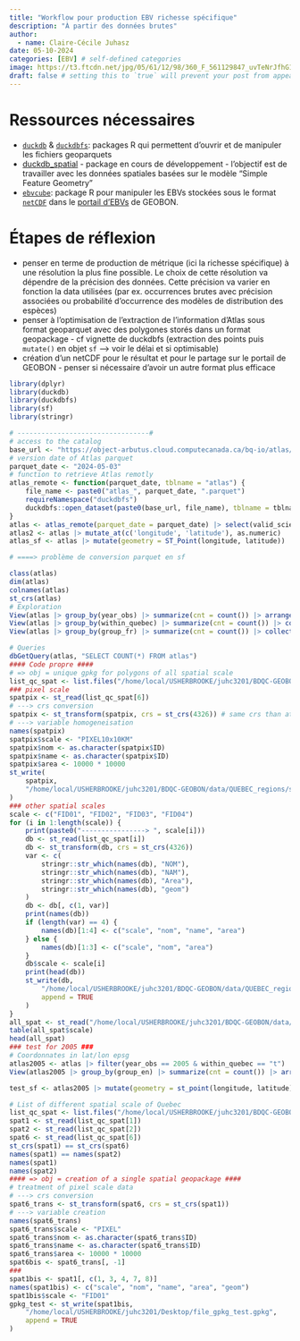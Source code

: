 ```yaml
---
title: "Workflow pour production EBV richesse spécifique"
description: "À partir des données brutes"
author:
  - name: Claire-Cécile Juhasz 
date: 05-10-2024
categories: [EBV] # self-defined categories
image: https://t3.ftcdn.net/jpg/05/61/12/98/360_F_561129847_uvTeNrJfhG1gCBLlYGqVsfQRwvv0oUyn.jpg
draft: false # setting this to `true` will prevent your post from appearing on your listing page until you're ready!
---
```


# Ressources nécessaires

- [`duckdb`](https://duckdb.org/docs/guides/overview.html) & [`duckdbfs`](https://cboettig.github.io/duckdbfs/): packages R qui permettent d'ouvrir et de manipuler les fichiers geoparquets
- [duckdb_spatial](https://github.com/duckdb/duckdb_spatial) - package en cours de développement - l'objectif est de travailler avec les données spatiales basées sur le modèle "Simple Feature Geometry"
- [`ebvcube`](https://github.com/LuiseQuoss/ebvcube?tab=readme-ov-file): package R pour manipuler les EBVs stockées sous le format [`netCDF`](https://desktop.arcgis.com/en/arcmap/latest/manage-data/netcdf/fundamentals-of-netcdf-data-storage.htm) dans le [portail d'EBVs](https://portal.geobon.org/home) de GEOBON.

# Étapes de réflexion
- penser en terme de production de métrique (ici la richesse spécifique) à une résolution la plus fine possible. Le choix de cette résolution va dépendre de la précision des données. Cette précision va varier en fonction la data utilisées (par ex. occurrences brutes avec précision associées ou probabilité d'occurrence des modèles de distribution des espèces)
- penser à l'optimisation de l'extraction de l'information d'Atlas sous format geoparquet avec des polygones storés dans un format geopackage - cf vignette de duckdbfs (extraction des points puis `mutate()` en objet `sf` --> voir le délai et si optimisable)
- création d'un netCDF pour le résultat et pour le partage sur le portail de GEOBON - penser si nécessaire d'avoir un autre format plus efficace

```r
library(dplyr)
library(duckdb)
library(duckdbfs)
library(sf)
library(stringr)

# ---------------------------------#
# access to the catalog
base_url <- "https://object-arbutus.cloud.computecanada.ca/bq-io/atlas/parquet/"
# version date of Atlas parquet
parquet_date <- "2024-05-03"
# function to retrieve Atlas remotly
atlas_remote <- function(parquet_date, tblname = "atlas") {
    file_name <- paste0("atlas_", parquet_date, ".parquet")
    requireNamespace("duckdbfs")
    duckdbfs::open_dataset(paste0(base_url, file_name), tblname = tblname)
}
atlas <- atlas_remote(parquet_date = parquet_date) |> select(valid_scientific_name, observation_value, longitude, latitude, year_obs, group_fr)
atlas2 <- atlas |> mutate_at(c('longitude', 'latitude'), as.numeric)
atlas_sf <- atlas |> mutate(geometry = ST_Point(longitude, latitude)) |> to_sf(crs = 4326)

# ====> problème de conversion parquet en sf

class(atlas)
dim(atlas)
colnames(atlas)
st_crs(atlas)
# Exploration
View(atlas |> group_by(year_obs) |> summarize(cnt = count()) |> arrange(desc(year_obs)) |> collect())
View(atlas |> group_by(within_quebec) |> summarize(cnt = count()) |> collect())
View(atlas |> group_by(group_fr) |> summarize(cnt = count()) |> collect())

# Queries
dbGetQuery(atlas, "SELECT COUNT(*) FROM atlas")
#### Code propre ####
# => obj = unique gpkg for polygons of all spatial scale
list_qc_spat <- list.files("/home/local/USHERBROOKE/juhc3201/BDQC-GEOBON/data/QUEBEC_regions/sf_CERQ_SHP", full.names = T)
### pixel scale
spatpix <- st_read(list_qc_spat[6])
# ---> crs conversion
spatpix <- st_transform(spatpix, crs = st_crs(4326)) # same crs than atlas
# ---> variable homogeneisation
names(spatpix)
spatpix$scale <- "PIXEL10x10KM"
spatpix$nom <- as.character(spatpix$ID)
spatpix$name <- as.character(spatpix$ID)
spatpix$area <- 10000 * 10000
st_write(
    spatpix,
    "/home/local/USHERBROOKE/juhc3201/BDQC-GEOBON/data/QUEBEC_regions/sf_CERQ_SHP/QUEBEC_all_spat_scales.gpkg"
)
### other spatial scales
scale <- c("FID01", "FID02", "FID03", "FID04")
for (i in 1:length(scale)) {
    print(paste0("----------------> ", scale[i]))
    db <- st_read(list_qc_spat[i])
    db <- st_transform(db, crs = st_crs(4326))
    var <- c(
        stringr::str_which(names(db), "NOM"),
        stringr::str_which(names(db), "NAM"),
        stringr::str_which(names(db), "Area"),
        stringr::str_which(names(db), "geom")
    )
    db <- db[, c(1, var)]
    print(names(db))
    if (length(var) == 4) {
        names(db)[1:4] <- c("scale", "nom", "name", "area")
    } else {
        names(db)[1:3] <- c("scale", "nom", "area")
    }
    db$scale <- scale[i]
    print(head(db))
    st_write(db,
        "/home/local/USHERBROOKE/juhc3201/BDQC-GEOBON/data/QUEBEC_regions/sf_CERQ_SHP/QUEBEC_all_spat_scales.gpkg",
        append = TRUE
    )
}
all_spat <- st_read("/home/local/USHERBROOKE/juhc3201/BDQC-GEOBON/data/QUEBEC_regions/sf_CERQ_SHP/QUEBEC_all_spat_scales.gpkg")
table(all_spat$scale)
head(all_spat)
### test for 2005 ###
# Coordonnates in lat/lon epsg
atlas2005 <- atlas |> filter(year_obs == 2005 & within_quebec == "t")
View(atlas2005 |> group_by(group_en) |> summarize(cnt = count()) |> arrange(group_en) |> collect())

test_sf <- atlas2005 |> mutate(geometry = st_point(longitude, latitude)) |> to_sf(crs = 4326)

# List of different spatial scale of Quebec
list_qc_spat <- list.files("/home/local/USHERBROOKE/juhc3201/BDQC-GEOBON/data/QUEBEC_regions/sf_CERQ_SHP", full.names = T)
spat1 <- st_read(list_qc_spat[1])
spat2 <- st_read(list_qc_spat[2])
spat6 <- st_read(list_qc_spat[6])
st_crs(spat1) == st_crs(spat6)
names(spat1) == names(spat2)
names(spat1)
names(spat2)
#### => obj = creation of a single spatial geopackage ####
# treatment of pixel scale data
# ---> crs conversion
spat6_trans <- st_transform(spat6, crs = st_crs(spat1))
# ---> variable creation
names(spat6_trans)
spat6_trans$scale <- "PIXEL"
spat6_trans$nom <- as.character(spat6_trans$ID)
spat6_trans$name <- as.character(spat6_trans$ID)
spat6_trans$area <- 10000 * 10000
spat6bis <- spat6_trans[, -1]
###
spat1bis <- spat1[, c(1, 3, 4, 7, 8)]
names(spat1bis) <- c("scale", "nom", "name", "area", "geom")
spat1bis$scale <- "FID01"
gpkg_test <- st_write(spat1bis,
    "/home/local/USHERBROOKE/juhc3201/Desktop/file_gpkg_test.gpkg",
    append = TRUE
)
```